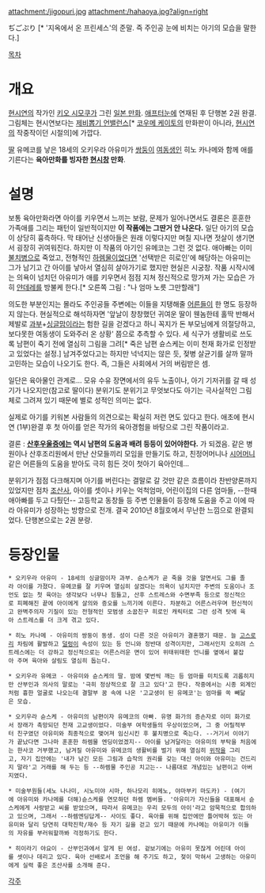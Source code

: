 attachment:/jigopuri.jpg
attachment:/hahaoya.jpg?align=right

ぢごぷり [* '지옥에서 온 프린세스'의 준말. 즉 주인공 눈에 비치는 아기의 모습을 말한다.]

[[목차]]
= 개요 =
[[현시연]]의 작가인 [[키오 시모쿠]]가 그린 [[일본 만화]]. [[애프터눈]]에 연재된 후 단행본 2권 완결. 그림체는 현시연보다는 [[제비뽑기 언밸런스]][* [[코우메 케이토]]의 만화판이 아니라, [[현시연]]의 작중작이던 시절의]에 가깝다. 

[[딸]] 유메코를 낳은 18세의 오키우라 아유미가 [[쌍둥이]] [[여동생]]인 히노 카나메와 함께 애를 기른다는 '''육아만화를 빙자한 [[현시창]] 만화'''.

= 설명 =
보통 육아만화라면 아이를 키우면서 느끼는 보람, 문제가 일어나면서도 결론은 훈훈한 가족애를 그리는 패턴이 일반적이지만 '''이 작품에는 그딴거 안 나온다.''' 일단 아기의 모습이 상당히 흉측하다. 막 태어난 신생아들은 원래 이렇다지만 며칠 지나면 젓살이 생기면서 굉장히 귀여워진다. 하지만 이 작품의 아기인 유메코는 그런 것 없다. 애아빠는 이미 [[불치병]]으로 죽었고, 전형적인 [[하렘]]물이었다면 '선택받은 히로인'에 해당하는 아유미는 그가 남기고 간 아이를 낳아서 열심히 살아가기로 했지만 현실은 시궁창. 작품 시작시에는 의욕이 넘치던 아유미가 애를 키우면서 점점 지쳐 정신적으로 망가져 가는 모습은 가히 [[얀데레]]를 방불케 한다.[* 오른쪽 그림 : "나 엄마 노릇 그만할래"]

의도한 부분인지는 몰라도 주인공들 주변에는 이들을 지탱해줄 [[어른]]들이 한 명도 등장하지 않는다. 현실적으로 해석하자면 '앞날이 창창했던 귀여운 딸이 웬놈한테 홀딱 반해서 제발로 [[과부]]+[[싱글맘]]이라는 험한 길을 걷겠다고 하니 꼭지가 돈 부모님에게 의절당하고, 보다못한 여동생이 도와주러 온 상황' 쯤으로 추측할 수 있다. 세 식구가 생활비로 쓰도록 남편이 죽기 전에 열심히 그림을 그려[* 죽은 남편 슌스케는 이미 천재 화가로 인정받고 있었다는 설정.] 남겨주었다고는 하지만 넉넉지는 않은 듯, 젖병 살균기를 살까 말까 고민하는 모습이 나오기도 한다. 즉, 그들은 사회에서 거의 버림받은 셈.

일단은 육아물인 관계로... 모유 수유 장면에서의 유두 노출이나, 아기 기저귀를 갈 때 성기가 나오지만(참고로 딸이다) 분위기도 분위기고 무엇보다도 아기는 극사실적인 그림체로 그려져 있기 때문에 별로 성적인 의미는 없다.

실제로 아기를 키워본 사람들의 의견으로는 확실히 저런 면도 있다고 한다. 애초에 현시연 (1부)완결 후 첫 아이를 얻은 작가의 육아경험을 바탕으로 그린 작품이라고.

결론 : '''[[산후우울증]]에는 역시 남편의 도움과 배려 등등이 있어야한다.''' 가 되겠음. 같은 병원이나 산후조리원에서 만난 산모들끼리 모임을 만들기도 하고, 친정어머니나 [[시어머니]] 같은 어른들의 도움을 받아도 극히 힘든 것이 첫아기 육아인데...

분위기가 점점 다크해지며 아기를 버린다는 결말로 갈 것만 같은 흐름이라 찬반양론까지 있었지만 점차 [[조산사]], 아이를 셋이나 키우는 억척엄마, 어린이집의 다른 엄마들, --한때 애아빠를 두고 다퉜던-- 고등학교 동창들 등 주변 인물들이 등장해 도움을 주고 이에 따라 아유미가 성장하는 방향으로 전개. 결국 2010년 8월호에서 무난한 느낌으로 완결되었다. 단행본으로는 2권 분량.

= 등장인물 =
 * 오키우라 아유미 - 18세의 싱글맘이자 과부. 슌스케가 곧 죽을 것을 알면서도 그를 졸라 아이를 가졌다. 유메코를 잘 키우며 열심히 살겠다는 의욕이 넘치지만 주변의 도움이나 조언도 없는 첫 육아는 생각보다 너무나 힘들고, 산후 스트레스와 수면부족 등으로 정신적으로 피폐해진 끝에 아이에게 살의와 증오를 느끼기에 이른다. 차분하고 어른스러우며 헌신적이고 완벽주의자 기질이 있는 전형적인 모범생 소꿉친구 히로인 캐릭터로 그런 성격 탓에 육아 스트레스를 더 크게 겪고 있다. 

 * 히노 카나메 - 아유미의 쌍둥이 동생. 성이 다른 것은 아유미가 결혼했기 때문. 늘 [[고스로리]] 차림에 활발하고 [[덜렁이]] 속성이 있는 등 언니와 정반대 성격이지만, 그래서인지 오히려 스트레스에는 더 강하고 정신적으로는 어른스러운 면이 있어 위태위태한 언니를 옆에서 붙잡아 주며 육아와 살림도 열심히 돕는다. 

 * 오키우라 유메코 - 아유미와 슌스케의 딸. 밤에 몇번씩 깨는 등 엄마를 미치도록 괴롭히지만 산부인과 의사의 말로는 '극히 정상적으로 잘 크고 있다'고 한다. 작중에서는 시종 외계인처럼 흉한 얼굴로 나오는데 결말부 꿈 속에 나온 '고교생이 된 유메코'는 엄마를 쏙 빼닮은 모습. 

 * 오키우라 슌스케 - 아유미의 남편이자 유메코의 아빠. 유명 화가의 증손자로 이미 화가로서 장래가 촉망되던 천재 고교생이었다. 미술부 여학생들의 우상이었으며, 그 중 어릴적부터 친구였던 아유미와 최종적으로 맺어져 임신시킨 후 불치병으로 죽는다. --거기서 이야기가 끝났다면 그나마 훈훈한 하렘물 엔딩이었겠지-- 아이를 남겨달라는 아유미의 부탁을 처음에는 한사코 거부했고, 남겨질 아유미와 유메코의 생활비를 벌기 위해 열심히 [[위작]]을 그리고, 자기 집안에는 '내가 남긴 모든 그림과 습작의 권리를 갖는 대신 아이와 아유미는 건드리지 말라'고 거래를 해 두는 등 --하렘물 주인공 치고는-- 나름대로 개념있는 남편이고 아버지였다.      

 * 미술부원들(세노 나나미, 시노미야 시마, 하나모리 히메노, 야마부키 마도카) - (여기에 아유미와 카나메를 더해)슌스케를 연모하던 하렘 멤버들. '아유미가 자신들을 대표해서 슌스케에게 사랑받고 씨를 받았으며, 따라서 유메코는 우리 모두의 아이'라고 암묵적으로 합의하고 있으며, 그래서 --하렘엔딩답게-- 사이도 좋다. 육아를 위해 집안에만 틀어박혀 있는 아유미와 달리 당연히 대학진학/재수 등 자기 길을 걷고 있기 때문에 카나메는 아유미가 이들의 자유를 부러워할까봐 걱정하기도 한다.  

 * 히이라기 야요이 - 산부인과에서 알게 된 여성. 겉보기에는 아유미 못잖게 어린데 아이를 셋이나 데리고 있다. 육아 선배로서 조언을 해 주기도 하고, 젖이 막혀서 고생하는 아유미에게 실력 좋은 조산사를 소개해 준다. 

[[각주]]
